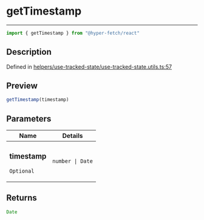 

# getTimestamp

<div class="api-docs__separator" data-reactroot="">

---

</div><div class="api-docs__import" data-reactroot="">

```ts
import { getTimestamp } from "@hyper-fetch/react"
```

</div><div class="api-docs__section">

## Description

</div><div class="api-docs__description"><span class="api-docs__do-not-parse">



</span></div><p class="api-docs__definition">

Defined in [helpers/use-tracked-state/use-tracked-state.utils.ts:57](https://github.com/BetterTyped/hyper-fetch/blob/993719ed/packages/react/src/helpers/use-tracked-state/use-tracked-state.utils.ts#L57)

</p><div class="api-docs__section">

## Preview

</div><div class="api-docs__preview fn">

```ts
getTimestamp(timestamp)
```

</div><div class="api-docs__section">

## Parameters

</div><div class="api-docs__parameters"><table><thead><tr><th>Name</th><th>Details</th></tr></thead><tbody><tr param-data="timestamp"><td class="api-docs__param-name optional">

### timestamp 

`Optional`

</td><td class="api-docs__param-type">

`number | Date`

</td></tr></tbody></table></div><div class="api-docs__section">

## Returns

</div><div class="api-docs__returns">

```ts
Date
```

</div>